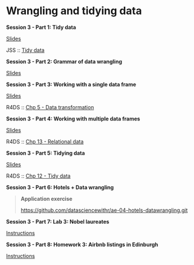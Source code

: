 # Wrangling and tidying data

::: slide-deck
**Session 3 - Part 1: Tidy data**

::: slides
[Slides](https://datascienceandr.netlify.app/course-materials/slides/u2-d05-tidy-data/u2-d05-tidy-data.html#1)
:::

::: reading
JSS :: [Tidy data](https://www.jstatsoft.org/article/view/v059i10)
:::
:::

::: slide-deck
**Session 3 - Part 2: Grammar of data wrangling**

::: slides
[Slides](https://datascienceandr.netlify.app/course-materials/slides/u2-d06-grammar-wrangle/u2-d06-grammar-wrangle.html#1)
:::
:::

::: slide-deck
**Session 3 - Part 3: Working with a single data frame**

::: slides
[Slides](https://datascienceandr.netlify.app/course-materials/slides/u2-d07-single-df/u2-d07-single-df.html#1)
:::

::: reading
R4DS :: [Chp 5 - Data transformation](https://r4ds.had.co.nz/transform.html)
:::
:::

::: slide-deck
**Session 3 - Part 4: Working with multiple data frames**

::: slides
[Slides](https://datascienceandr.netlify.app/course-materials/slides/u2-d08-multi-df/u2-d08-multi-df.html#1)
:::

::: reading
R4DS :: [Chp 13 - Relational data](https://r4ds.had.co.nz/relational-data.html)
:::
:::

::: slide-deck
**Session 3 - Part 5: Tidying data**

::: slides
[Slides](https://datascienceandr.netlify.app/course-materials/slides/u2-d09-tidying/u2-d09-tidying.html#1)
:::

::: reading
R4DS :: [Chp 12 - Tidy data](https://r4ds.had.co.nz/tidy-data.html)
:::
:::

::: application-exercise
**Session 3 - Part 6: Hotels + Data wrangling**

> **Application exercise**
>
> <https://github.com/datasciencewithr/ae-04-hotels-datawrangling.git>
:::

::: lab
**Session 3 - Part 7: Lab 3: Nobel laureates**

::: instructions
[Instructions](https://datascienceandr.netlify.app/course-materials/lab-instructions/lab-03/lab-03-nobel-laureates.html)
:::
:::

::: homework
**Session 3 - Part 8: Homework 3: Airbnb listings in Edinburgh**

::: instructions
[Instructions](https://datascienceandr.netlify.app/course-materials/hw-instructions/hw-03/hw-03-accidents.html)
:::
:::
